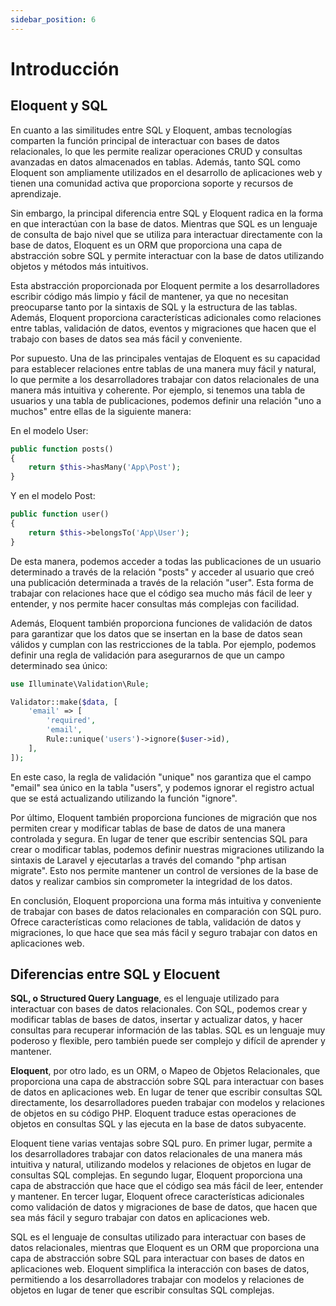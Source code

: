 ```yaml
---
sidebar_position: 6
---
```


# Introducción

## Eloquent y SQL

En cuanto a las similitudes entre SQL y Eloquent, ambas tecnologías comparten la función principal de interactuar con bases de datos relacionales, lo que les permite realizar operaciones CRUD y consultas avanzadas en datos almacenados en tablas. Además, tanto SQL como Eloquent son ampliamente utilizados en el desarrollo de aplicaciones web y tienen una comunidad activa que proporciona soporte y recursos de aprendizaje.

Sin embargo, la principal diferencia entre SQL y Eloquent radica en la forma en que interactúan con la base de datos. Mientras que SQL es un lenguaje de consulta de bajo nivel que se utiliza para interactuar directamente con la base de datos, Eloquent es un ORM que proporciona una capa de abstracción sobre SQL y permite interactuar con la base de datos utilizando objetos y métodos más intuitivos.

Esta abstracción proporcionada por Eloquent permite a los desarrolladores escribir código más limpio y fácil de mantener, ya que no necesitan preocuparse tanto por la sintaxis de SQL y la estructura de las tablas. Además, Eloquent proporciona características adicionales como relaciones entre tablas, validación de datos, eventos y migraciones que hacen que el trabajo con bases de datos sea más fácil y conveniente.

Por supuesto. Una de las principales ventajas de Eloquent es su capacidad para establecer relaciones entre tablas de una manera muy fácil y natural, lo que permite a los desarrolladores trabajar con datos relacionales de una manera más intuitiva y coherente. Por ejemplo, si tenemos una tabla de usuarios y una tabla de publicaciones, podemos definir una relación "uno a muchos" entre ellas de la siguiente manera:

En el modelo User:

```php
public function posts()
{
    return $this->hasMany('App\Post');
}
```

Y en el modelo Post:

```php
public function user()
{
    return $this->belongsTo('App\User');
}
```

De esta manera, podemos acceder a todas las publicaciones de un usuario determinado a través de la relación "posts" y acceder al usuario que creó una publicación determinada a través de la relación "user". Esta forma de trabajar con relaciones hace que el código sea mucho más fácil de leer y entender, y nos permite hacer consultas más complejas con facilidad.

Además, Eloquent también proporciona funciones de validación de datos para garantizar que los datos que se insertan en la base de datos sean válidos y cumplan con las restricciones de la tabla. Por ejemplo, podemos definir una regla de validación para asegurarnos de que un campo determinado sea único:

```php
use Illuminate\Validation\Rule;

Validator::make($data, [
    'email' => [
        'required',
        'email',
        Rule::unique('users')->ignore($user->id),
    ],
]);
```

En este caso, la regla de validación "unique" nos garantiza que el campo "email" sea único en la tabla "users", y podemos ignorar el registro actual que se está actualizando utilizando la función "ignore".

Por último, Eloquent también proporciona funciones de migración que nos permiten crear y modificar tablas de base de datos de una manera controlada y segura. En lugar de tener que escribir sentencias SQL para crear o modificar tablas, podemos definir nuestras migraciones utilizando la sintaxis de Laravel y ejecutarlas a través del comando "php artisan migrate". Esto nos permite mantener un control de versiones de la base de datos y realizar cambios sin comprometer la integridad de los datos.

En conclusión, Eloquent proporciona una forma más intuitiva y conveniente de trabajar con bases de datos relacionales en comparación con SQL puro. Ofrece características como relaciones de tabla, validación de datos y migraciones, lo que hace que sea más fácil y seguro trabajar con datos en aplicaciones web.

## Diferencias entre SQL y Elocuent



**SQL, o Structured Query Language**, es el lenguaje utilizado para interactuar con bases de datos relacionales. Con SQL, podemos crear y modificar tablas de bases de datos, insertar y actualizar datos, y hacer consultas para recuperar información de las tablas. SQL es un lenguaje muy poderoso y flexible, pero también puede ser complejo y difícil de aprender y mantener.

**Eloquent**, por otro lado, es un ORM, o Mapeo de Objetos Relacionales, que proporciona una capa de abstracción sobre SQL para interactuar con bases de datos en aplicaciones web. En lugar de tener que escribir consultas SQL directamente, los desarrolladores pueden trabajar con modelos y relaciones de objetos en su código PHP. Eloquent traduce estas operaciones de objetos en consultas SQL y las ejecuta en la base de datos subyacente.

Eloquent tiene varias ventajas sobre SQL puro. En primer lugar, permite a los desarrolladores trabajar con datos relacionales de una manera más intuitiva y natural, utilizando modelos y relaciones de objetos en lugar de consultas SQL complejas. En segundo lugar, Eloquent proporciona una capa de abstracción que hace que el código sea más fácil de leer, entender y mantener. En tercer lugar, Eloquent ofrece características adicionales como validación de datos y migraciones de base de datos, que hacen que sea más fácil y seguro trabajar con datos en aplicaciones web.

SQL es el lenguaje de consultas utilizado para interactuar con bases de datos relacionales, mientras que Eloquent es un ORM que proporciona una capa de abstracción sobre SQL para interactuar con bases de datos en aplicaciones web. Eloquent simplifica la interacción con bases de datos, permitiendo a los desarrolladores trabajar con modelos y relaciones de objetos en lugar de tener que escribir consultas SQL complejas.